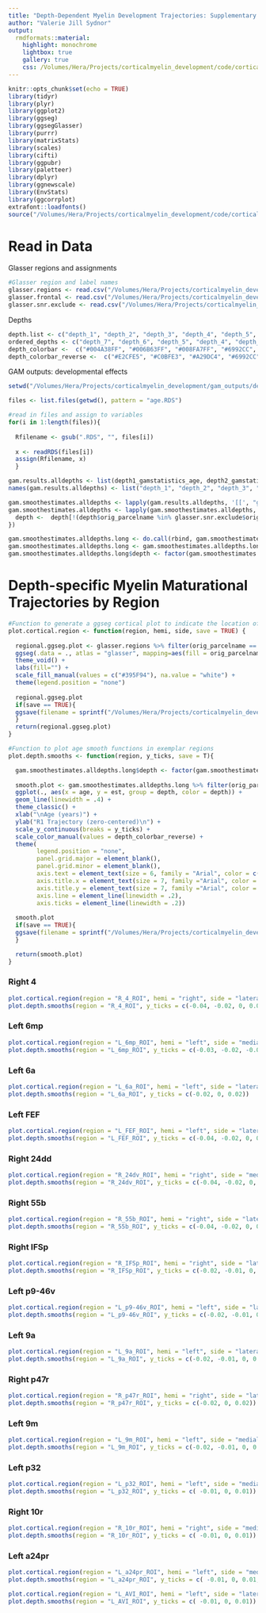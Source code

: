 ```yaml
---
title: "Depth-Dependent Myelin Development Trajectories: Supplementary Figures"
author: "Valerie Jill Sydnor"
output: 
  rmdformats::material:
    highlight: monochrome
    lightbox: true
    gallery: true
    css: /Volumes/Hera/Projects/corticalmyelin_development/code/corticalmyelin_maturation/results/custom_css/myelindev.css
---
```


```r
knitr::opts_chunk$set(echo = TRUE)
library(tidyr)
library(plyr)
library(ggplot2)
library(ggseg)
library(ggsegGlasser)
library(purrr)
library(matrixStats)
library(scales)
library(cifti)
library(ggpubr)
library(paletteer)
library(dplyr)
library(ggnewscale)
library(EnvStats)
library(ggcorrplot)
extrafont::loadfonts()
source("/Volumes/Hera/Projects/corticalmyelin_development/code/corticalmyelin_maturation/gam_models/gam_functions.R")
```

# Read in Data

Glasser regions and assignments

```r
#Glasser region and label names
glasser.regions <- read.csv("/Volumes/Hera/Projects/corticalmyelin_development/Maps/HCPMMP_glasseratlas/glasser360_regionlist.csv")
glasser.frontal <- read.csv("/Volumes/Hera/Projects/corticalmyelin_development/Maps/HCPMMP_glasseratlas/glasser360_regionlist_frontallobe.csv")
glasser.snr.exclude <- read.csv("/Volumes/Hera/Projects/corticalmyelin_development/Maps/SNR/glasser_SNR_exclusion.csv")
```

Depths

```r
depth.list <- c("depth_1", "depth_2", "depth_3", "depth_4", "depth_5", "depth_6", "depth_7")
ordered_depths <- c("depth_7", "depth_6", "depth_5", "depth_4", "depth_3", "depth_2", "depth_1")
depth_colorbar <-  c("#004A38FF", "#006B63FF", "#008FA7FF", "#6992CC", "#A29DC4", "#C0BFE3", "#E2CFE5")
depth_colorbar_reverse <-  c("#E2CFE5", "#C0BFE3", "#A29DC4", "#6992CC", "#008FA7FF", "#006B63FF", "#004A38FF")
```

GAM outputs: developmental effects

```r
setwd("/Volumes/Hera/Projects/corticalmyelin_development/gam_outputs/developmental_effects/") #output from /gam_models/fitgams_glasserregions_bydepth.R

files <- list.files(getwd(), pattern = "age.RDS") 

#read in files and assign to variables
for(i in 1:length(files)){
  
  Rfilename <- gsub(".RDS", "", files[i])
  
  x <- readRDS(files[i]) 
  assign(Rfilename, x) 
  }
```

```r
gam.results.alldepths <- list(depth1_gamstatistics_age, depth2_gamstatistics_age, depth3_gamstatistics_age, depth4_gamstatistics_age, depth5_gamstatistics_age, depth6_gamstatistics_age, depth7_gamstatistics_age)
names(gam.results.alldepths) <- list("depth_1", "depth_2", "depth_3", "depth_4", "depth_5", "depth_6", "depth_7")
```

```r
gam.smoothestimates.alldepths <- lapply(gam.results.alldepths, '[[', "gam.smoothestimates.df" )
gam.smoothestimates.alldepths <- lapply(gam.smoothestimates.alldepths, function(depth){
  depth <-  depth[!(depth$orig_parcelname %in% glasser.snr.exclude$orig_parcelname),] #exclude low SNR parcels
})
```

```r
gam.smoothestimates.alldepths.long <- do.call(rbind, gam.smoothestimates.alldepths)
gam.smoothestimates.alldepths.long <- gam.smoothestimates.alldepths.long %>% mutate(depth = as.factor(substr(row.names(gam.smoothestimates.alldepths.long), 1, 7))) #add depth as a column
gam.smoothestimates.alldepths.long$depth <- factor(gam.smoothestimates.alldepths.long$depth, ordered = T, levels = ordered_depths)
```

# Depth-specific Myelin Maturational Trajectories by Region

```r
#Function to generate a ggseg cortical plot to indicate the location of region of interest 
plot.cortical.region <- function(region, hemi, side, save = TRUE) {
  
  regional.ggseg.plot <- glasser.regions %>% filter(orig_parcelname == region) %>%
  ggseg(.data = ., atlas = "glasser", mapping=aes(fill = orig_parcelname, colour=I("gray25"), size=I(.07)), position = c("stacked"), hemisphere = hemi, view = side) + 
  theme_void() + 
  labs(fill="") +
  scale_fill_manual(values = c("#395F94"), na.value = "white") +
  theme(legend.position = "none")
  
  regional.ggseg.plot
  if(save == TRUE){
  ggsave(filename = sprintf("/Volumes/Hera/Projects/corticalmyelin_development/Figures/Figure4_supplementary/%s_corticalmap.pdf", region), device = "pdf", dpi = 500, width = .85, height = .55)
  }
  return(regional.ggseg.plot)
}
```

```r
#Function to plot age smooth functions in exemplar regions
plot.depth.smooths <- function(region, y_ticks, save = T){

  gam.smoothestimates.alldepths.long$depth <- factor(gam.smoothestimates.alldepths.long$depth, ordered = T, levels = depth.list)
  
  smooth.plot <- gam.smoothestimates.alldepths.long %>% filter(orig_parcelname == region) %>%
  ggplot(., aes(x = age, y = est, group = depth, color = depth)) +
  geom_line(linewidth = .4) +
  theme_classic() +
  xlab("\nAge (years)") +
  ylab("R1 Trajectory (zero-centered)\n") +
  scale_y_continuous(breaks = y_ticks) +
  scale_color_manual(values = depth_colorbar_reverse) +
  theme(
        legend.position = "none", 
        panel.grid.major = element_blank(),
        panel.grid.minor = element_blank(),
        axis.text = element_text(size = 6, family = "Arial", color = c("black")),
        axis.title.x = element_text(size = 7, family ="Arial", color = c("black")),
        axis.title.y = element_text(size = 7, family ="Arial", color = c("black")),
        axis.line = element_line(linewidth = .2), 
        axis.ticks = element_line(linewidth = .2))
  
  smooth.plot
  if(save == TRUE){
  ggsave(filename = sprintf("/Volumes/Hera/Projects/corticalmyelin_development/Figures/Figure4_supplementary/%s_depthsmooths.pdf", region), dpi = 500, width = 2.5, height = 1.7)
  }

  return(smooth.plot)
}
```

### Right 4

```r
plot.cortical.region(region = "R_4_ROI", hemi = "right", side = "lateral")
plot.depth.smooths(region = "R_4_ROI", y_ticks = c(-0.04, -0.02, 0, 0.02))
```

### Left 6mp

```r
plot.cortical.region(region = "L_6mp_ROI", hemi = "left", side = "medial")
plot.depth.smooths(region = "L_6mp_ROI", y_ticks = c(-0.03, -0.02, -0.01, 0, 0.01))
```

### Left 6a

```r
plot.cortical.region(region = "L_6a_ROI", hemi = "left", side = "lateral")
plot.depth.smooths(region = "L_6a_ROI", y_ticks = c(-0.02, 0, 0.02))
```

### Left FEF

```r
plot.cortical.region(region = "L_FEF_ROI", hemi = "left", side = "lateral")
plot.depth.smooths(region = "L_FEF_ROI", y_ticks = c(-0.04, -0.02, 0, 0.02))
```

### Right 24dd

```r
plot.cortical.region(region = "R_24dv_ROI", hemi = "right", side = "medial")
plot.depth.smooths(region = "R_24dv_ROI", y_ticks = c(-0.04, -0.02, 0, 0.02))
```

### Right 55b

```r
plot.cortical.region(region = "R_55b_ROI", hemi = "right", side = "lateral")
plot.depth.smooths(region = "R_55b_ROI", y_ticks = c(-0.04, -0.02, 0, 0.02))
```

### Right IFSp

```r
plot.cortical.region(region = "R_IFSp_ROI", hemi = "right", side = "lateral")
plot.depth.smooths(region = "R_IFSp_ROI", y_ticks = c(-0.02, -0.01, 0, 0.01))
```

### Left p9-46v

```r
plot.cortical.region(region = "L_p9-46v_ROI", hemi = "left", side = "lateral")
plot.depth.smooths(region = "L_p9-46v_ROI", y_ticks = c(-0.02, -0.01, 0, 0.01))
```

### Left 9a 

```r
plot.cortical.region(region = "L_9a_ROI", hemi = "left", side = "lateral")
plot.depth.smooths(region = "L_9a_ROI", y_ticks = c(-0.02, -0.01, 0, 0.01))
```

### Right p47r

```r
plot.cortical.region(region = "R_p47r_ROI", hemi = "right", side = "lateral")
plot.depth.smooths(region = "R_p47r_ROI", y_ticks = c(-0.02, 0, 0.02))
```

### Left 9m

```r
plot.cortical.region(region = "L_9m_ROI", hemi = "left", side = "medial")
plot.depth.smooths(region = "L_9m_ROI", y_ticks = c(-0.02, -0.01, 0, 0.01))
```

### Left p32

```r
plot.cortical.region(region = "L_p32_ROI", hemi = "left", side = "medial")
plot.depth.smooths(region = "L_p32_ROI", y_ticks = c( -0.01, 0, 0.01))
```

### Right 10r

```r
plot.cortical.region(region = "R_10r_ROI", hemi = "right", side = "medial")
plot.depth.smooths(region = "R_10r_ROI", y_ticks = c( -0.01, 0, 0.01))
```

### Left a24pr

```r
plot.cortical.region(region = "L_a24pr_ROI", hemi = "left", side = "medial")
plot.depth.smooths(region = "L_a24pr_ROI", y_ticks = c( -0.01, 0, 0.01, 0.02))
```

```r
plot.cortical.region(region = "L_AVI_ROI", hemi = "left", side = "lateral")
plot.depth.smooths(region = "L_AVI_ROI", y_ticks = c( -0.01, 0, 0.01))
```


